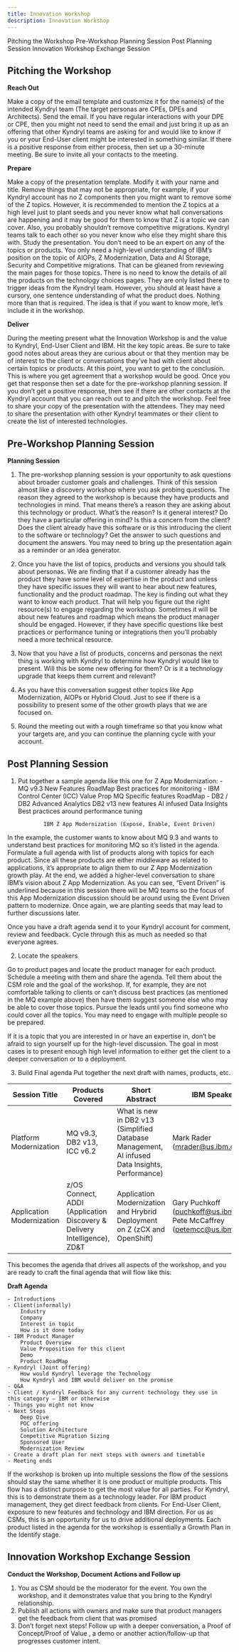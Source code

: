 ```yaml
---
title: Innovation Workshop
description: Innovation Workshop
---
```


<AnchorLinks small>

  <AnchorLink>Pitching the Workshop</AnchorLink>
  <AnchorLink>Pre-Workshop Planning Session</AnchorLink>
  <AnchorLink>Post Planning Session</AnchorLink>
  <AnchorLink>Innovation Workshop Exchange Session</AnchorLink>

</AnchorLinks>


## Pitching the Workshop

<SPAN STYLE="font-weight:bold">
Reach Out 
</SPAN>


Make a copy of the email template and customize it for the name(s) of the intended Kyndryl team (The target personas are CPEs, DPEs and Architects). Send the email. If you have regular interactions with your DPE or CPE, then you might not need to send the email and just bring it up as an offering that other Kyndryl teams are asking for and would like to know if you or your End-User client might be interested in something similar. If there is a positive response from either process, then set up a 30-minute meeting. Be sure to invite all your contacts to the meeting.

<SPAN STYLE="font-weight:bold">
Prepare
</SPAN>

Make a copy of the presentation template. Modify it with your name and title. Remove things that may not be appropriate, for example, if your Kyndryl account has no Z components then you might want to remove some of the Z topics. However, it is recommended to mention the Z topics at a high level just to plant seeds and you never know what hall conversations are happening and it may be good for them to know that Z is a topic we can cover. Also, you probably shouldn’t remove competitive migrations. Kyndryl teams talk to each other so you never know who else they might share this with. Study the presentation. You don’t need to be an expert on any of the topics or products. You only need a high-level understanding of IBM’s position on the topic of AIOPs, Z Modernization, Data and AI Storage, Security and Competitive migrations. That can be gleaned from reviewing the main pages for those topics. There is no need to know the details of all the products on the technology choices pages. They are only listed there to trigger ideas from the Kyndryl team. However, you should at least have a cursory, one sentence understanding of what the product does. Nothing more than that is required. The idea is that if you want to know more, let’s include it in the workshop.

<SPAN STYLE="font-weight:bold">
Deliver
</SPAN>

During the meeting present what the Innovation Workshop is and the value to Kyndryl, End-User Client and IBM. Hit the key topic areas. Be sure to take good notes about areas they are curious about or that they mention may be of interest to the client or conversations they’ve had with client about certain topics or products. At this point, you want to get to the conclusion. This is where you get agreement that a workshop would be good. Once you get that response then set a date for the pre-workshop planning session. If you don’t get a positive response, then see if there are other contacts at the Kyndryl account that you can reach out to and pitch the workshop. Feel free to share your copy of the presentation with the attendees. They may need to share the presentation with other Kyndryl teammates or their client to create the list of interested technologies.

## Pre-Workshop Planning Session

<SPAN STYLE="font-weight:bold">
Planning Session
</SPAN>


1.	The pre-workshop planning session is your opportunity to ask questions about broader customer goals and challenges. Think of this session almost like a discovery workshop where you ask probing questions. The reason they agreed to the workshop is because they have products and technologies in mind. That means there’s a reason they are asking about this technology or product. What’s the reason? Is it general interest? Do they have a particular offering in mind? Is this a concern from the client? Does the client already have this software or is this introducing the client to the software or technology? Get the answer to such questions and document the answers. You may need to bring up the presentation again as a reminder or an idea generator.


2.	Once you have the list of topics, products and versions you should talk about personas. We are finding that if a customer already has the product they have some level of expertise in the product and unless they have specific issues they will want to hear about new features, functionality and the product roadmap. The key is finding out what they want to know each product. That will help you figure out the right resource(s) to engage regarding the workshop. Sometimes it will be about new features and roadmap which means the product manager should be engaged. However, if they have specific questions like best practices or performance tuning or integrations then you’ll probably need a more technical resource. 


3.	Now that you have a list of products, concerns and personas the next thing is working with Kyndryl to determine how Kyndryl would like to present. Will this be some new offering for them? Or is it a technology upgrade that keeps them current and relevant?


4.	As you have this conversation suggest other topics like App Modernization, AIOPs or Hybrid Cloud. Just to see if there is a possibility to present some of the other growth plays that we are focused on.


5.	Round the meeting out with a rough timeframe so that you know what your targets are, and you can continue the planning cycle with your account.



## Post Planning Session
1.	Put together a sample agenda like this one for Z App Modernization:
	        - MQ v9.3
	            New Features
	            RoadMap
	            Best practices for monitoring
	        - IBM Control Center (ICC)
	            Value Prop
	            MQ Specific features
	            RoadMap
	        - DB2 / DB2 Advanced Analytics
	            DB2 v13 new features
	            AI infused Data Insights
	            Best practices around performance tuning

	            IBM Z App Modernization (Expose, Enable, Event Driven)
In the example, the customer wants to know about MQ 9.3 and wants to understand best practices for monitoring MQ so it’s listed in the agenda. Formulate a full agenda with list of products along with topics for each product. Since all these products are either middleware as related to applications, it’s appropriate to align them to our Z App Modernization growth play. At the end, we added a higher-level conversation to share IBM’s vision about Z App Modernization. As you can see, “Event Driven” is underlined because in this session there will be MQ teams so the focus of this App Modernization discussion should be around using the Event Driven pattern to modernize. Once again, we are planting seeds that may lead to further discussions later.

Once you have a draft agenda send it to your Kyndryl account for comment, review and feedback. Cycle through this as much as needed so that everyone agrees.

2.	Locate the speakers

Go to product pages and locate the product manager for each product. Schedule a meeting with them and share the agenda. Tell them about the CSM role and the goal of the workshop. If, for example, they are not comfortable talking to clients or can’t discuss best practices (as mentioned in the MQ example above) then have them suggest someone else who may be able to cover those topics. Pursue the leads until you find someone who could cover all the topics. You may need to engage with multiple people so be prepared. 

If it is a topic that you are interested in or have an expertise in, don’t be afraid to sign yourself up for the high-level discussion. The goal in most cases is to present enough high level information to either get the client to a deeper conversation or to a deployment.

3.	Build Final agenda
Put together the next draft with names, products, etc.	

<Row>
<Column>

| Session Title | Products Covered | Short Abstract | IBM Speaker | Job role |  Duration  |
| ---------- | ----------- | ----------- | ----------- | ----------- | ----------- |
| Platform Modernization | MQ v9.3, DB2 v13, ICC v6.2 | What is new in DB2 v13 (Simplified Database Management, AI infused Data Insights, Performance) |  Mark Rader  (mrader@us.ibm.com)  |  DB2 Technical Specialist  |  2 Hours  |
| Application Modernization | z/OS Connect, ADDI (Application Discovery & Delivery Intelligence), ZD&T | Application Modernization and Hrybrid Deployment on Z (zCX and OpenShift) |  Gary Puchkoff (puchkoff@us.ibm.com), Pete McCaffrey (petemcc@us.ibm.com)  |  STSM Product Manager |  1 hour  |

</Column>
</Row>

This becomes the agenda that drives all aspects of the workshop, and you are ready to craft the final agenda that will flow like this:

 <SPAN STYLE="font-weight:bold">
 Draft Agenda
 </SPAN>

	- Introductions
    - Client(informally) 
	    Industry
	    Company
	    Interest in topic
	    How is it done today
	- IBM Product Manager
	    Product Overview
	    Value Proposition for this client
	    Demo
	    Product RoadMap
	- Kyndryl (Joint offering)
	    How would Kyndryl leverage the Technology
	    How Kyndryl and IBM would deliver on the promise
	- Q&A
	- Client / Kyndryl Feedback for any current technology they use in this category – IBM or otherwise
	- Things you might not know
	- Next Steps
	    Deep Dive
	    POC offering
	    Solution Architecture
	    Competitive Migration Sizing
	    Sponsored User
	    Modernization Review
	- Create a draft plan for next steps with owners and timetable
	- Meeting ends

If the workshop is broken up into multiple sessions the flow of the sessions should stay the same whether it is one product or multiple products. This flow has a distinct purpose to get the most value for all parties. For Kyndryl, this is to demonstrate them as a technology leader. For IBM product management, they get direct feedback from clients. For End-User Client, exposure to new features and technology and IBM direction. For us as CSMs, this is an opportunity for us to drive additional deployments. Each product listed in the agenda for the workshop is essentially a Growth Plan in the Identify stage.

## Innovation Workshop Exchange Session

<SPAN STYLE="font-weight:bold">
Conduct the Workshop, Document Actions and Follow up
</SPAN>

1.	You as CSM should be the moderator for the event. You own the workshop, and it demonstrates value that you bring to the Kyndryl relationship.
2.	Publish all actions with owners and make sure that product managers get the feedback from client that was promised
3.	Don’t forget next steps! Follow up with a deeper conversation, a Proof of Concept/Proof of Value , a demo or another action/follow-up that progresses customer intent.
